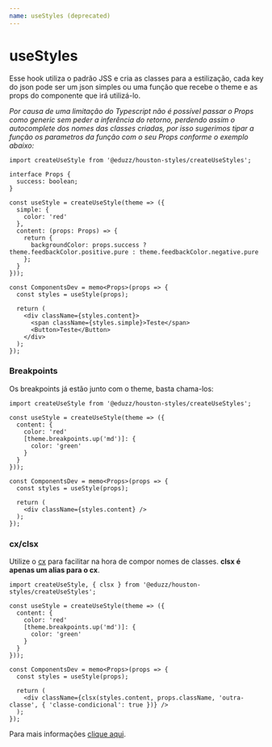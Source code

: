 ```yaml
---
name: useStyles (deprecated)
---
```


# useStyles

Esse hook utiliza o padrão JSS e cria as classes para a estilização, cada key do json pode ser um json simples ou uma função
que recebe o theme e as props do componente que irá utilizá-lo.

_Por causa de uma limitação do Typescript não é possível passar o Props como generic sem peder a inferência do retorno,_
_perdendo assim o autocomplete dos nomes das classes criadas, por isso sugerimos tipar a função os parametros da função com_
_o seu Props conforme o exemplo abaixo:_

```tsx
import createUseStyle from '@eduzz/houston-styles/createUseStyles';

interface Props {
  success: boolean;
}

const useStyle = createUseStyle(theme => ({
  simple: {
    color: 'red'
  },
  content: (props: Props) => {
    return {
      backgroundColor: props.success ? theme.feedbackColor.positive.pure : theme.feedbackColor.negative.pure
    };
  }
}));

const ComponentsDev = memo<Props>(props => {
  const styles = useStyle(props);

  return (
    <div className={styles.content}>
      <span className={styles.simple}>Teste</span>
      <Button>Teste</Button>
    </div>
  );
});
```

### Breakpoints

Os breakpoints já estão junto com o theme, basta chama-los:

```tsx
import createUseStyle from '@eduzz/houston-styles/createUseStyles';

const useStyle = createUseStyle(theme => ({
  content: {
    color: 'red'
    [theme.breakpoints.up('md')]: {
      color: 'green'
    }
  }
}));

const ComponentsDev = memo<Props>(props => {
  const styles = useStyle(props);

  return (
    <div className={styles.content} />
  );
});
```

### cx/clsx

Utilize o [cx](https://emotion.sh/docs/@emotion/css#cx) para facilitar na hora de compor nomes de classes.
**clsx é apenas um alias para o cx**.

```tsx
import createUseStyle, { clsx } from '@eduzz/houston-styles/createUseStyles';

const useStyle = createUseStyle(theme => ({
  content: {
    color: 'red'
    [theme.breakpoints.up('md')]: {
      color: 'green'
    }
  }
}));

const ComponentsDev = memo<Props>(props => {
  const styles = useStyle(props);

  return (
    <div className={clsx(styles.content, props.className, 'outra-classe', { 'classe-condicional': true })} />
  );
});
```

Para mais informações [clique aqui](https://emotion.sh/docs/object-styles).
